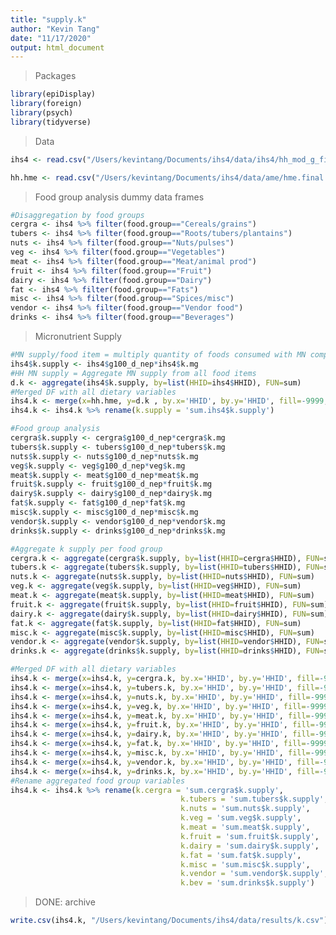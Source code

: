 ```yaml
---
title: "supply.k"
author: "Kevin Tang"
date: "11/17/2020"
output: html_document
---
```


> Packages

```r
library(epiDisplay)
library(foreign)
library(psych)
library(tidyverse)
```

>Data

```r
ihs4 <- read.csv("/Users/kevintang/Documents/ihs4/data/ihs4/hh_mod_g_final.csv")

hh.hme <- read.csv("/Users/kevintang/Documents/ihs4/data/ame/hme.final.csv")

```


>Food group analysis dummy data frames

```r
#Disaggregation by food groups
cergra <- ihs4 %>% filter(food.group=="Cereals/grains")
tubers <- ihs4 %>% filter(food.group=="Roots/tubers/plantains")
nuts <- ihs4 %>% filter(food.group=="Nuts/pulses")
veg <- ihs4 %>% filter(food.group=="Vegetables")
meat <- ihs4 %>% filter(food.group=="Meat/animal prod")
fruit <- ihs4 %>% filter(food.group=="Fruit")
dairy <- ihs4 %>% filter(food.group=="Dairy")
fat <- ihs4 %>% filter(food.group=="Fats")
misc <- ihs4 %>% filter(food.group=="Spices/misc")
vendor <- ihs4 %>% filter(food.group=="Vendor food")
drinks <- ihs4 %>% filter(food.group=="Beverages")
```

>Micronutrient Supply

```r
#MN supply/food item = multiply quantity of foods consumed with MN composition of food
ihs4$k.supply <- ihs4$g100_d_nep*ihs4$k.mg
#HH MN supply = Aggregate MN supply from all food items 
d.k <- aggregate(ihs4$k.supply, by=list(HHID=ihs4$HHID), FUN=sum)
#Merged DF with all dietary variables
ihs4.k <- merge(x=hh.hme, y=d.k , by.x='HHID', by.y='HHID', fill=-9999, all.x = TRUE)
ihs4.k <- ihs4.k %>% rename(k.supply = 'sum.ihs4$k.supply')

#Food group analysis
cergra$k.supply <- cergra$g100_d_nep*cergra$k.mg
tubers$k.supply <- tubers$g100_d_nep*tubers$k.mg
nuts$k.supply <- nuts$g100_d_nep*nuts$k.mg
veg$k.supply <- veg$g100_d_nep*veg$k.mg
meat$k.supply <- meat$g100_d_nep*meat$k.mg
fruit$k.supply <- fruit$g100_d_nep*fruit$k.mg
dairy$k.supply <- dairy$g100_d_nep*dairy$k.mg
fat$k.supply <- fat$g100_d_nep*fat$k.mg
misc$k.supply <- misc$g100_d_nep*misc$k.mg
vendor$k.supply <- vendor$g100_d_nep*vendor$k.mg
drinks$k.supply <- drinks$g100_d_nep*drinks$k.mg

#Aggregate k supply per food group
cergra.k <- aggregate(cergra$k.supply, by=list(HHID=cergra$HHID), FUN=sum)
tubers.k <- aggregate(tubers$k.supply, by=list(HHID=tubers$HHID), FUN=sum)
nuts.k <- aggregate(nuts$k.supply, by=list(HHID=nuts$HHID), FUN=sum)
veg.k <- aggregate(veg$k.supply, by=list(HHID=veg$HHID), FUN=sum)
meat.k <- aggregate(meat$k.supply, by=list(HHID=meat$HHID), FUN=sum)
fruit.k <- aggregate(fruit$k.supply, by=list(HHID=fruit$HHID), FUN=sum)
dairy.k <- aggregate(dairy$k.supply, by=list(HHID=dairy$HHID), FUN=sum)
fat.k <- aggregate(fat$k.supply, by=list(HHID=fat$HHID), FUN=sum)
misc.k <- aggregate(misc$k.supply, by=list(HHID=misc$HHID), FUN=sum)
vendor.k <- aggregate(vendor$k.supply, by=list(HHID=vendor$HHID), FUN=sum)
drinks.k <- aggregate(drinks$k.supply, by=list(HHID=drinks$HHID), FUN=sum)

#Merged DF with all dietary variables
ihs4.k <- merge(x=ihs4.k, y=cergra.k, by.x='HHID', by.y='HHID', fill=-9999, all.x = TRUE)
ihs4.k <- merge(x=ihs4.k, y=tubers.k, by.x='HHID', by.y='HHID', fill=-9999, all.x = TRUE)
ihs4.k <- merge(x=ihs4.k, y=nuts.k, by.x='HHID', by.y='HHID', fill=-9999, all.x = TRUE)
ihs4.k <- merge(x=ihs4.k, y=veg.k, by.x='HHID', by.y='HHID', fill=-9999, all.x = TRUE)
ihs4.k <- merge(x=ihs4.k, y=meat.k, by.x='HHID', by.y='HHID', fill=-9999, all.x = TRUE)
ihs4.k <- merge(x=ihs4.k, y=fruit.k, by.x='HHID', by.y='HHID', fill=-9999, all.x = TRUE)
ihs4.k <- merge(x=ihs4.k, y=dairy.k, by.x='HHID', by.y='HHID', fill=-9999, all.x = TRUE)
ihs4.k <- merge(x=ihs4.k, y=fat.k, by.x='HHID', by.y='HHID', fill=-9999, all.x = TRUE)
ihs4.k <- merge(x=ihs4.k, y=misc.k, by.x='HHID', by.y='HHID', fill=-9999, all.x = TRUE)
ihs4.k <- merge(x=ihs4.k, y=vendor.k, by.x='HHID', by.y='HHID', fill=-9999, all.x = TRUE)
ihs4.k <- merge(x=ihs4.k, y=drinks.k, by.x='HHID', by.y='HHID', fill=-9999, all.x = TRUE)
#Rename aggregated food group variables
ihs4.k <- ihs4.k %>% rename(k.cergra = 'sum.cergra$k.supply',
                                      k.tubers = 'sum.tubers$k.supply',
                                      k.nuts = 'sum.nuts$k.supply',
                                      k.veg = 'sum.veg$k.supply',
                                      k.meat = 'sum.meat$k.supply',
                                      k.fruit = 'sum.fruit$k.supply',
                                      k.dairy = 'sum.dairy$k.supply',
                                      k.fat = 'sum.fat$k.supply',
                                      k.misc = 'sum.misc$k.supply',
                                      k.vendor = 'sum.vendor$k.supply',
                                      k.bev = 'sum.drinks$k.supply')

```

> DONE: archive

```r
write.csv(ihs4.k, "/Users/kevintang/Documents/ihs4/data/results/k.csv")
```